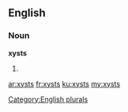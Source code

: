 ==English==

===Noun===
'''xysts'''

# {{plural of|xyst}}

[[Category:English plurals]]

[[ar:xysts]]
[[fr:xysts]]
[[ku:xysts]]
[[my:xysts]]